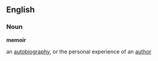 ==English==
===Noun===
'''memoir'''

an [[autobiography]], or the personal experience of an [[author]]